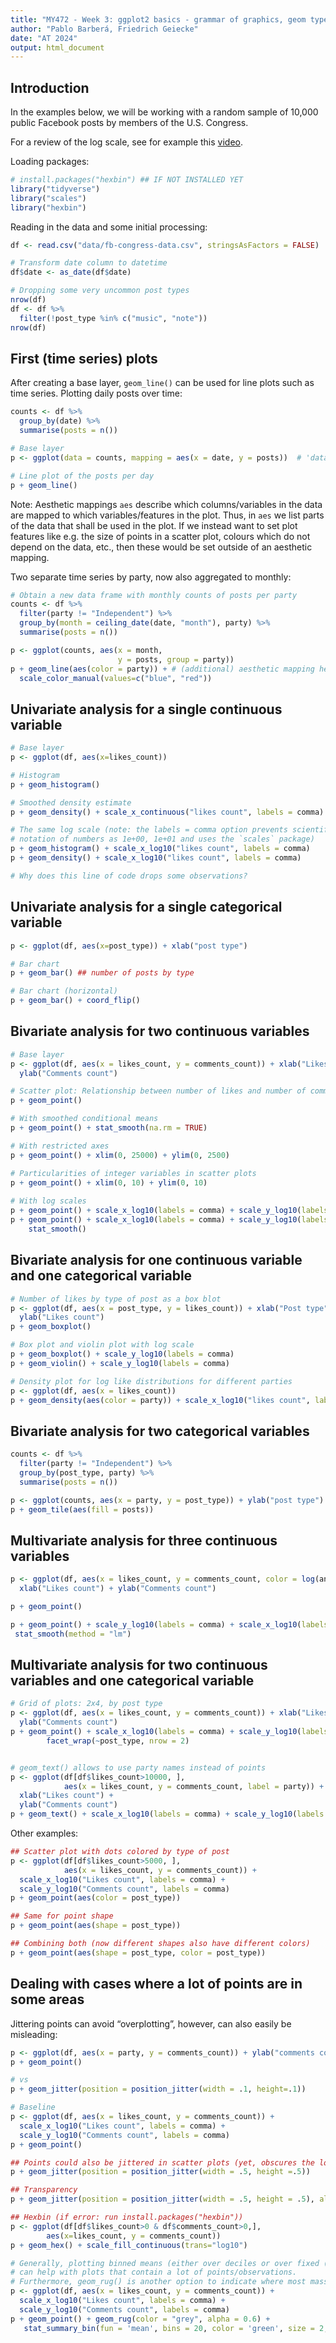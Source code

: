 ```yaml
---
title: "MY472 - Week 3: ggplot2 basics - grammar of graphics, geom types"
author: "Pablo Barberá, Friedrich Geiecke"
date: "AT 2024"
output: html_document
---
```


## Introduction

In the examples below, we will be working with a random sample of 10,000 public Facebook posts by members of the U.S. Congress. 

For a review of the log scale, see for example this [video](https://www.youtube.com/watch?v=sBhEi4L91Sg).

Loading packages:

```r
# install.packages("hexbin") ## IF NOT INSTALLED YET
library("tidyverse")
library("scales")
library("hexbin")
```

Reading in the data and some initial processing:

```r
df <- read.csv("data/fb-congress-data.csv", stringsAsFactors = FALSE)

# Transform date column to datetime
df$date <- as_date(df$date)

# Dropping some very uncommon post types
nrow(df)
df <- df %>%
  filter(!post_type %in% c("music", "note"))
nrow(df)
```


## First (time series) plots

After creating a base layer, `geom_line()` can be used for line plots such as time series. Plotting daily posts over time:

```r
counts <- df %>%
  group_by(date) %>% 
  summarise(posts = n())

# Base layer
p <- ggplot(data = counts, mapping = aes(x = date, y = posts))  # 'data = ...' and 'mapping = ...' are often omitted

# Line plot of the posts per day
p + geom_line()
```

Note: Aesthetic mappings `aes` describe which columns/variables in the data are mapped to which variables/features in the plot. Thus, in `aes` we list parts of the data that shall be used in the plot. If we instead want to set plot features like e.g. the size of points in a scatter plot, colours which do not depend on the data, etc., then these would be set outside of an aesthetic mapping.

Two separate time series by party, now also aggregated to monthly:

```r
# Obtain a new data frame with monthly counts of posts per party
counts <- df %>%
  filter(party != "Independent") %>% 
  group_by(month = ceiling_date(date, "month"), party) %>% 
  summarise(posts = n())

p <- ggplot(counts, aes(x = month, 
                        y = posts, group = party))
p + geom_line(aes(color = party)) + # (additional) aesthetic mapping here layer specific rather than global via ggplot()
  scale_color_manual(values=c("blue", "red"))
```


## Univariate analysis for a single continuous variable

```r
# Base layer
p <- ggplot(df, aes(x=likes_count))

# Histogram
p + geom_histogram()

# Smoothed density estimate
p + geom_density() + scale_x_continuous("likes count", labels = comma)

# The same log scale (note: the labels = comma option prevents scientific
# notation of numbers as 1e+00, 1e+01 and uses the `scales` package)
p + geom_histogram() + scale_x_log10("likes count", labels = comma)
p + geom_density() + scale_x_log10("likes count", labels = comma)

# Why does this line of code drops some observations?
```

## Univariate analysis for a single categorical variable

```r
p <- ggplot(df, aes(x=post_type)) + xlab("post type")

# Bar chart
p + geom_bar() ## number of posts by type

# Bar chart (horizontal)
p + geom_bar() + coord_flip()
```


## Bivariate analysis for two continuous variables

```r
# Base layer
p <- ggplot(df, aes(x = likes_count, y = comments_count)) + xlab("Likes count") +
  ylab("Comments count")

# Scatter plot: Relationship between number of likes and number of comments
p + geom_point()  

# With smoothed conditional means
p + geom_point() + stat_smooth(na.rm = TRUE) 

# With restricted axes
p + geom_point() + xlim(0, 25000) + ylim(0, 2500)

# Particularities of integer variables in scatter plots
p + geom_point() + xlim(0, 10) + ylim(0, 10)
  
# With log scales
p + geom_point() + scale_x_log10(labels = comma) + scale_y_log10(labels = comma) 
p + geom_point() + scale_x_log10(labels = comma) + scale_y_log10(labels = comma) + 
    stat_smooth()
```


## Bivariate analysis for one continuous variable and one categorical variable

```r
# Number of likes by type of post as a box blot
p <- ggplot(df, aes(x = post_type, y = likes_count)) + xlab("Post type") +
  ylab("Likes count")
p + geom_boxplot()

# Box plot and violin plot with log scale
p + geom_boxplot() + scale_y_log10(labels = comma)
p + geom_violin() + scale_y_log10(labels = comma)

# Density plot for log like distributions for different parties
p <- ggplot(df, aes(x = likes_count))
p + geom_density(aes(color = party)) + scale_x_log10("likes count", labels = comma)
```


## Bivariate analysis for two categorical variables

```r
counts <- df %>%
  filter(party != "Independent") %>% 
  group_by(post_type, party) %>% 
  summarise(posts = n())

p <- ggplot(counts, aes(x = party, y = post_type)) + ylab("post type")
p + geom_tile(aes(fill = posts))

```


## Multivariate analysis for three continuous variables

```r
p <- ggplot(df, aes(x = likes_count, y = comments_count, color = log(angry_count))) +
  xlab("Likes count") + ylab("Comments count")

p + geom_point()

p + geom_point() + scale_y_log10(labels = comma) + scale_x_log10(labels = comma) + 
 stat_smooth(method = "lm")
```


## Multivariate analysis for two continuous variables and one categorical variable

```r

# Grid of plots: 2x4, by post type
p <- ggplot(df, aes(x = likes_count, y = comments_count)) + xlab("Likes count") +
  ylab("Comments count")
p + geom_point() + scale_x_log10(labels = comma) + scale_y_log10(labels = comma) + 
        facet_wrap(~post_type, nrow = 2) 


# geom_text() allows to use party names instead of points
p <- ggplot(df[df$likes_count>10000, ], 
            aes(x = likes_count, y = comments_count, label = party)) +
  xlab("Likes count") +
  ylab("Comments count")
p + geom_text() + scale_x_log10(labels = comma) + scale_y_log10(labels = comma)
```

Other examples:

```r
## Scatter plot with dots colored by type of post
p <- ggplot(df[df$likes_count>5000, ], 
            aes(x = likes_count, y = comments_count)) +
  scale_x_log10("Likes count", labels = comma) +
  scale_y_log10("Comments count", labels = comma)
p + geom_point(aes(color = post_type))

## Same for point shape
p + geom_point(aes(shape = post_type))

## Combining both (now different shapes also have different colors)
p + geom_point(aes(shape = post_type, color = post_type))
```

## Dealing with cases where a lot of points are in some areas

Jittering points can avoid "overplotting", however, can also easily be misleading:

```r
p <- ggplot(df, aes(x = party, y = comments_count)) + ylab("comments count")
p + geom_point()

# vs
p + geom_jitter(position = position_jitter(width = .1, height=.1))
```

```r
# Baseline
p <- ggplot(df, aes(x = likes_count, y = comments_count)) +
  scale_x_log10("Likes count", labels = comma) +
  scale_y_log10("Comments count", labels = comma) 
p + geom_point()

## Points could also be jittered in scatter plots (yet, obscures the log values here and would be misleading)
p + geom_jitter(position = position_jitter(width = .5, height =.5))

## Transparency
p + geom_jitter(position = position_jitter(width = .5, height = .5), alpha = 1/25)

## Hexbin (if error: run install.packages("hexbin"))
p <- ggplot(df[df$likes_count>0 & df$comments_count>0,], 
        aes(x=likes_count, y = comments_count))
p + geom_hex() + scale_fill_continuous(trans="log10")

# Generally, plotting binned means (either over deciles or over fixed (log) intervals like here)
# can help with plots that contain a lot of points/observations.
# Furthermore, geom_rug() is another option to indicate where most mass is
p <- ggplot(df, aes(x = likes_count, y = comments_count)) +
  scale_x_log10("Likes count", labels = comma) +
  scale_y_log10("Comments count", labels = comma) 
p + geom_point() + geom_rug(color = "grey", alpha = 0.6) +
   stat_summary_bin(fun = 'mean', bins = 20, color = 'green', size = 2, geom = 'point')

```
